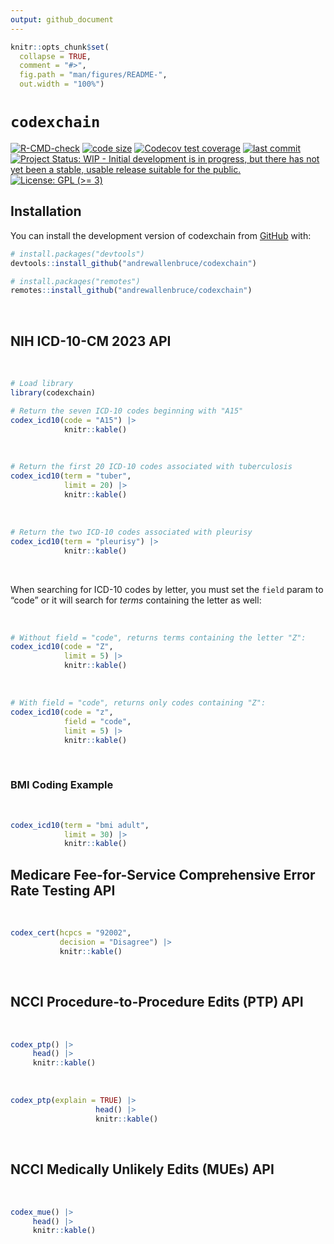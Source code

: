 ```yaml
---
output: github_document
---
```


<!-- README.md is generated from README.Rmd. Please edit that file -->

```r
knitr::opts_chunk$set(
  collapse = TRUE,
  comment = "#>",
  fig.path = "man/figures/README-",
  out.width = "100%")
```

# `codexchain`


<!-- badges: start -->
[![R-CMD-check](https://github.com/andrewallenbruce/codexchain/actions/workflows/R-CMD-check.yaml/badge.svg)](https://github.com/andrewallenbruce/codexchain/actions/workflows/R-CMD-check.yaml)
[![code size](https://img.shields.io/github/languages/code-size/andrewallenbruce/codexchain.svg)](https://github.com/andrewallenbruce/codexchain)
[![Codecov test coverage](https://codecov.io/gh/andrewallenbruce/codexchain/branch/master/graph/badge.svg)](https://app.codecov.io/gh/andrewallenbruce/codexchain?branch=master)
[![last commit](https://img.shields.io/github/last-commit/andrewallenbruce/codexchain.svg)](https://github.com/andrewallenbruce/codexchain/commits/master)
[![Project Status: WIP - Initial development is in progress, but there has not yet been a stable, usable release suitable for the public.](https://www.repostatus.org/badges/latest/wip.svg)](https://www.repostatus.org/#wip)
[![License: GPL (>= 3)](https://img.shields.io/badge/license-GPL (>= 3)-blue.svg)](https://cran.r-project.org/web/licenses/GPL (>= 3))
<!-- badges: end -->

## Installation

You can install the development version of codexchain from [GitHub](https://github.com/) with:

``` r
# install.packages("devtools")
devtools::install_github("andrewallenbruce/codexchain")

# install.packages("remotes")
remotes::install_github("andrewallenbruce/codexchain")
```

<br>

## NIH ICD-10-CM 2023 API

<br>

```r
# Load library
library(codexchain)

# Return the seven ICD-10 codes beginning with "A15"
codex_icd10(code = "A15") |> 
            knitr::kable()
```

<br>

```r
# Return the first 20 ICD-10 codes associated with tuberculosis
codex_icd10(term = "tuber", 
            limit = 20) |> 
            knitr::kable()
```

<br>

```r
# Return the two ICD-10 codes associated with pleurisy
codex_icd10(term = "pleurisy") |> 
            knitr::kable()
```

<br>

When searching for ICD-10 codes by letter, you must set the `field` param to "code" or it will search for *terms* containing the letter as well:

<br>

```r
# Without field = "code", returns terms containing the letter "Z":
codex_icd10(code = "Z", 
            limit = 5) |> 
            knitr::kable()
```

<br>

```r
# With field = "code", returns only codes containing "Z":
codex_icd10(code = "z", 
            field = "code", 
            limit = 5) |> 
            knitr::kable()
```

<br>

### BMI Coding Example

<br>


```r
codex_icd10(term = "bmi adult", 
            limit = 30) |> 
            knitr::kable()
```


## Medicare Fee-for-Service Comprehensive Error Rate Testing API

<br>

```r
codex_cert(hcpcs = "92002", 
           decision = "Disagree") |> 
           knitr::kable()
```


<br>


## NCCI Procedure-to-Procedure Edits (PTP) API

<br>

```r
codex_ptp() |> 
     head() |> 
     knitr::kable()
```

<br>

```r
codex_ptp(explain = TRUE) |> 
                   head() |> 
                   knitr::kable()
```


<br>

## NCCI Medically Unlikely Edits (MUEs) API

<br>

```r
codex_mue() |> 
     head() |> 
     knitr::kable()
```

<br>
